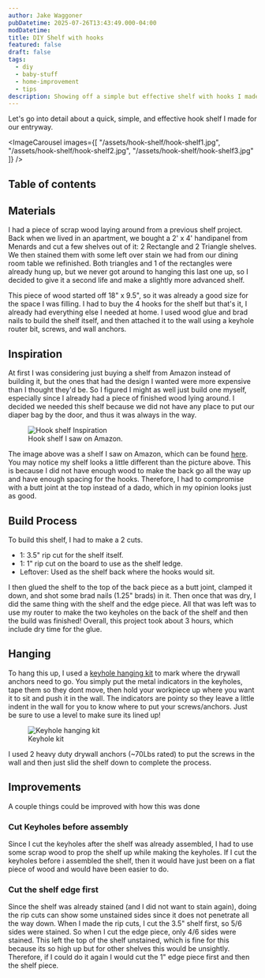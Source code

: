 ---
author: Jake Waggoner
pubDatetime: 2025-07-26T13:43:49.000-04:00
modDatetime: 
title: DIY Shelf with hooks
featured: false
draft: false
tags:
  - diy
  - baby-stuff
  - home-improvement
  - tips
description: Showing off a simple but effective shelf with hooks I made from scrap wood
---


Let's go into detail about a quick, simple, and effective hook shelf I made for our entryway.

<ImageCarousel
  images={[
    "/assets/hook-shelf/hook-shelf1.jpg",
    "/assets/hook-shelf/hook-shelf2.jpg",
    "/assets/hook-shelf/hook-shelf3.jpg"
  ]}
/>

## Table of contents

## Materials
I had a piece of scrap wood laying around from a previous shelf project. Back when we lived in an apartment, we bought a 2' x 4' handipanel
from Menards and cut a few shelves out of it: 2 Rectangle and 2 Triangle shelves. We then stained them with some left over stain we had from
our dining room table we refinished. Both triangles and 1 of the rectangles were already hung up, but we never got around to hanging this last
one up, so I decided to give it a second life and make a slightly more advanced shelf.

This piece of wood started off 18" x 9.5", so it was already a good size for the space I was filling. I had to buy the 4 hooks for the shelf
but that's it, I already had everything else I needed at home. I used wood glue and brad nails to build the shelf itself, and then attached it
to the wall using a keyhole router bit, screws, and wall anchors.

## Inspiration
At first I was considering just buying a shelf from Amazon instead of building it, but the ones that had the design I wanted were more expensive
than I thought they'd be. So I figured I might as well just build one myself, especially since I already had a piece of finished wood lying around.
I decided we needed this shelf because we did not have any place to put our diaper bag by the door, and thus it was always in the way.

<figure>
  <img src="/assets/hook-shelf/hook-shelf-inspo.jpg" alt="Hook shelf Inspiration" />
  <figcaption class="text-center">Hook shelf I saw on Amazon.</figcaption>
</figure>

The image above was a shelf I saw on Amazon, which can be found [here](https://www.amazon.com/HRONRAD-Farmhouse-Entryway-Bathroom-Kitchen/dp/B0D358PL7J?crid=3LXNLX3Q5NHMH&dib=eyJ2IjoiMSJ9.uepiXLcjMY-z8FZ9mVtJbWAZdRWLARfxQlQ5OL-i2bYnK9WKwUh9E2q9OvXwSDHLf5WMrBns-MwK9eHVlqu7XttsnF2LXGqmscOedjmr0-HSVilZHP7xtrDhivoatRBMtrLjVxTigXzTcoUF-BR_QUCdiHBiL3Rm40AqMmwDOR8jz-A9R9WG3IiEcP8z9W0nHlSHVmoQVcInzRQQHoxUQFlc00b8WZgVAjFkqi6UoB9Z29Gfgmr2qApaEYb76tmrG9R5Xh_VGijuaPiXu5PAoGAeArirg4p1hNaiHq2qPSU.gWmOqHexhcOasBMvJ6Cf_jxJDqO2CtixtPNVQaJfrZw&dib_tag=se&keywords=wall%2Bhook%2Bshelf&qid=1753558029&sprefix=hook%2Bshelf%2Caps%2C143&sr=8-44&th=1).
You may notice my shelf looks a little different than the picture above. This is because I did not have enough wood to make the back go all
the way up and have enough spacing for the hooks. Therefore, I had to compromise with a butt joint at the top instead of a dado, which in my opinion looks just as good.

## Build Process
To build this shelf, I had to make a 2 cuts. 
  - 1: 3.5" rip cut for the shelf itself. 
  - 1: 1" rip cut on the board to use as the shelf ledge.
  - Leftover: Used as the shelf back where the hooks would sit. 
  
I then glued the shelf to the top of the back piece as a butt joint, clamped it down, and shot some brad nails (1.25" brads) in it. Then once that was dry, I did the same thing with the shelf and the edge piece. All that
was left was to use my router to make the two keyholes on the back of the shelf and then the build was finished! Overall, this project took about 3 hours, which include dry time for the glue.


## Hanging
To hang this up, I used a [keyhole hanging kit](https://www.menards.com/main/hardware/picture-mirror-hanging-hardware/hangman-products-reg-100lb-steel-key-hole-hanging-kit/khl/p-1444432032501-c-13085.htm?exp=false) to mark where the drywall anchors need to go. You simply
put the metal indicators in the keyholes, tape them so they dont move, then hold your workpiece up where you want it to sit and push it in the wall. The indicators are pointy so they leave a little
indent in the wall for you to know where to put your screws/anchors. Just be sure to use a level to make sure its lined up!
<figure>
  <img src="/assets/hook-shelf/keyhole-kit.jpg" alt="Keyhole hanging kit" />
  <figcaption class="text-center">Keyhole kit</figcaption>
</figure>

I used 2 heavy duty drywall anchors (~70Lbs rated) to put the screws in the wall and then just slid the shelf down to complete the process.

## Improvements
A couple things could be improved with how this was done

### Cut Keyholes before assembly
Since I cut the keyholes after the shelf was already assembled, I had to use some scrap wood to prop the shelf up while making the keyholes.
If I cut the keyholes before i assembled the shelf, then it would have just been on a flat piece of wood and would have been easier to do.

### Cut the shelf edge first
Since the shelf was already stained (and I did not want to stain again), doing the rip cuts can show some unstained sides since it does not
penetrate all the way down. When I made the rip cuts, I cut the 3.5" shelf first, so 5/6 sides were stained. So when I cut the edge piece,
only 4/6 sides were stained. This left the top of the shelf unstained, which is fine for this because its so high up but for other shelves
this would be unsightly. Therefore, if I could do it again I would cut the 1" edge piece first and then the shelf piece.